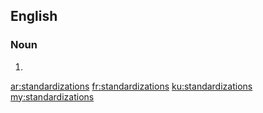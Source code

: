 ==English==

===Noun===
{{head|en}}

# {{plural of|standardization}}

[[ar:standardizations]]
[[fr:standardizations]]
[[ku:standardizations]]
[[my:standardizations]]